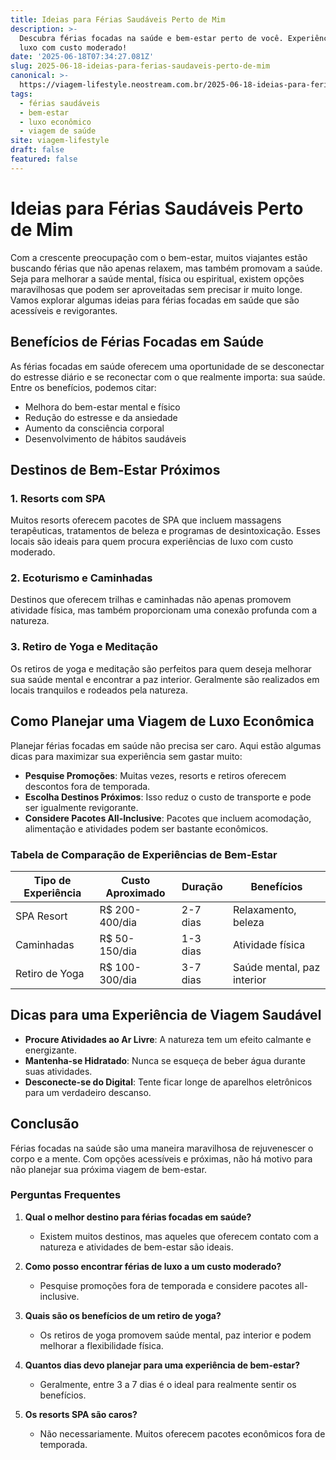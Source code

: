 ```yaml
---
title: Ideias para Férias Saudáveis Perto de Mim
description: >-
  Descubra férias focadas na saúde e bem-estar perto de você. Experiências de
  luxo com custo moderado!
date: '2025-06-18T07:34:27.081Z'
slug: 2025-06-18-ideias-para-ferias-saudaveis-perto-de-mim
canonical: >-
  https://viagem-lifestyle.neostream.com.br/2025-06-18-ideias-para-ferias-saudaveis-perto-de-mim
tags:
  - férias saudáveis
  - bem-estar
  - luxo econômico
  - viagem de saúde
site: viagem-lifestyle
draft: false
featured: false
---
```


# Ideias para Férias Saudáveis Perto de Mim

Com a crescente preocupação com o bem-estar, muitos viajantes estão buscando férias que não apenas relaxem, mas também promovam a saúde. Seja para melhorar a saúde mental, física ou espiritual, existem opções maravilhosas que podem ser aproveitadas sem precisar ir muito longe. Vamos explorar algumas ideias para férias focadas em saúde que são acessíveis e revigorantes.

## Benefícios de Férias Focadas em Saúde

As férias focadas em saúde oferecem uma oportunidade de se desconectar do estresse diário e se reconectar com o que realmente importa: sua saúde. Entre os benefícios, podemos citar:

- Melhora do bem-estar mental e físico
- Redução do estresse e da ansiedade
- Aumento da consciência corporal
- Desenvolvimento de hábitos saudáveis

## Destinos de Bem-Estar Próximos

### 1. Resorts com SPA

Muitos resorts oferecem pacotes de SPA que incluem massagens terapêuticas, tratamentos de beleza e programas de desintoxicação. Esses locais são ideais para quem procura experiências de luxo com custo moderado.

### 2. Ecoturismo e Caminhadas

Destinos que oferecem trilhas e caminhadas não apenas promovem atividade física, mas também proporcionam uma conexão profunda com a natureza.

### 3. Retiro de Yoga e Meditação

Os retiros de yoga e meditação são perfeitos para quem deseja melhorar sua saúde mental e encontrar a paz interior. Geralmente são realizados em locais tranquilos e rodeados pela natureza.

## Como Planejar uma Viagem de Luxo Econômica

Planejar férias focadas em saúde não precisa ser caro. Aqui estão algumas dicas para maximizar sua experiência sem gastar muito:

- **Pesquise Promoções**: Muitas vezes, resorts e retiros oferecem descontos fora de temporada.
- **Escolha Destinos Próximos**: Isso reduz o custo de transporte e pode ser igualmente revigorante.
- **Considere Pacotes All-Inclusive**: Pacotes que incluem acomodação, alimentação e atividades podem ser bastante econômicos.

### Tabela de Comparação de Experiências de Bem-Estar

| Tipo de Experiência | Custo Aproximado | Duração | Benefícios |
|---------------------|------------------|---------|------------|
| SPA Resort          | R$ 200-400/dia   | 2-7 dias| Relaxamento, beleza |
| Caminhadas          | R$ 50-150/dia    | 1-3 dias| Atividade física   |
| Retiro de Yoga      | R$ 100-300/dia   | 3-7 dias| Saúde mental, paz interior |

## Dicas para uma Experiência de Viagem Saudável

- **Procure Atividades ao Ar Livre**: A natureza tem um efeito calmante e energizante.
- **Mantenha-se Hidratado**: Nunca se esqueça de beber água durante suas atividades.
- **Desconecte-se do Digital**: Tente ficar longe de aparelhos eletrônicos para um verdadeiro descanso.

## Conclusão

Férias focadas na saúde são uma maneira maravilhosa de rejuvenescer o corpo e a mente. Com opções acessíveis e próximas, não há motivo para não planejar sua próxima viagem de bem-estar.

### Perguntas Frequentes

1. **Qual o melhor destino para férias focadas em saúde?**
   - Existem muitos destinos, mas aqueles que oferecem contato com a natureza e atividades de bem-estar são ideais.

2. **Como posso encontrar férias de luxo a um custo moderado?**
   - Pesquise promoções fora de temporada e considere pacotes all-inclusive.

3. **Quais são os benefícios de um retiro de yoga?**
   - Os retiros de yoga promovem saúde mental, paz interior e podem melhorar a flexibilidade física.

4. **Quantos dias devo planejar para uma experiência de bem-estar?**
   - Geralmente, entre 3 a 7 dias é o ideal para realmente sentir os benefícios.

5. **Os resorts SPA são caros?**
   - Não necessariamente. Muitos oferecem pacotes econômicos fora de temporada.
